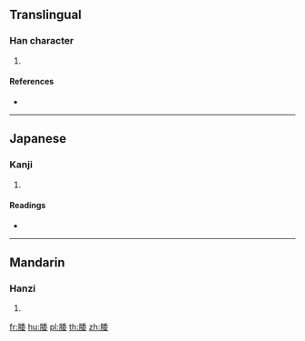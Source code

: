 {{character info/new}}
==Translingual==

===Han character===
{{Han char|rn=130|rad=肉|as=08|sn=12|four=72244|canj=BHDV}}

# {{defn|Han|sort=肉08}}

====References====
* {{Han ref|kx=0986.180|dkj=29604|dj=1438.370|hdz=32088.130|uh=8147|ud=33095|bh=DB4E|bd=56142}}

----

==Japanese==

===Kanji===
{{ja-kanji|grade=|rs=肉08}}

# {{defn|lang=ja|sort=肉08}}

====Readings====
* {{ja-readings|on=[[だい]] (dai), [[ない]] (nai), [[わ]] (wa), [[わい]] (wai)|kun=[[うえる]] (ueru)|nanori=}}

----

==Mandarin==

===Hanzi===
{{cmn-hanzi|pin=[[něi]] ([[nei3]])|wg=nei<sup>3</sup>}}

# {{defn|lang=cmn|sort=肉08}}

[[fr:腇]]
[[hu:腇]]
[[pl:腇]]
[[th:腇]]
[[zh:腇]]